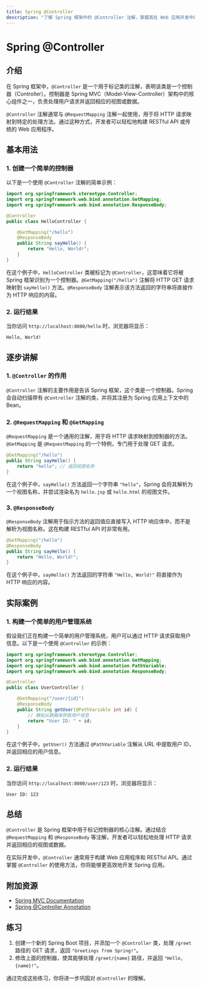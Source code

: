 ```yaml
---
title: Spring @Controller
description: "了解 Spring 框架中的 @Controller 注解，掌握其在 Web 应用开发中的核心作用，并通过实际案例学习如何使用它。"
---
```


# Spring @Controller

## 介绍

在 Spring 框架中，`@Controller` 是一个用于标记类的注解，表明该类是一个控制器（Controller）。控制器是 Spring MVC（Model-View-Controller）架构中的核心组件之一，负责处理用户请求并返回相应的视图或数据。

`@Controller` 注解通常与 `@RequestMapping` 注解一起使用，用于将 HTTP 请求映射到特定的处理方法。通过这种方式，开发者可以轻松地构建 RESTful API 或传统的 Web 应用程序。

## 基本用法

### 1. 创建一个简单的控制器

以下是一个使用 `@Controller` 注解的简单示例：

```java
import org.springframework.stereotype.Controller;
import org.springframework.web.bind.annotation.GetMapping;
import org.springframework.web.bind.annotation.ResponseBody;

@Controller
public class HelloController {

    @GetMapping("/hello")
    @ResponseBody
    public String sayHello() {
        return "Hello, World!";
    }
}
```

在这个例子中，`HelloController` 类被标记为 `@Controller`，这意味着它将被 Spring 框架识别为一个控制器。`@GetMapping("/hello")` 注解将 HTTP GET 请求映射到 `sayHello()` 方法。`@ResponseBody` 注解表示该方法返回的字符串将直接作为 HTTP 响应的内容。

### 2. 运行结果

当你访问 `http://localhost:8080/hello` 时，浏览器将显示：

```
Hello, World!
```

## 逐步讲解

### 1. `@Controller` 的作用

`@Controller` 注解的主要作用是告诉 Spring 框架，这个类是一个控制器。Spring 会自动扫描带有 `@Controller` 注解的类，并将其注册为 Spring 应用上下文中的 Bean。

### 2. `@RequestMapping` 和 `@GetMapping`

`@RequestMapping` 是一个通用的注解，用于将 HTTP 请求映射到控制器的方法。`@GetMapping` 是 `@RequestMapping` 的一个特例，专门用于处理 GET 请求。

```java
@GetMapping("/hello")
public String sayHello() {
    return "hello"; // 返回视图名称
}
```

在这个例子中，`sayHello()` 方法返回一个字符串 `"hello"`，Spring 会将其解析为一个视图名称，并尝试渲染名为 `hello.jsp` 或 `hello.html` 的视图文件。

### 3. `@ResponseBody`

`@ResponseBody` 注解用于指示方法的返回值应直接写入 HTTP 响应体中，而不是解析为视图名称。这在构建 RESTful API 时非常有用。

```java
@GetMapping("/hello")
@ResponseBody
public String sayHello() {
    return "Hello, World!";
}
```

在这个例子中，`sayHello()` 方法返回的字符串 `"Hello, World!"` 将直接作为 HTTP 响应的内容。

## 实际案例

### 1. 构建一个简单的用户管理系统

假设我们正在构建一个简单的用户管理系统，用户可以通过 HTTP 请求获取用户信息。以下是一个使用 `@Controller` 的示例：

```java
import org.springframework.stereotype.Controller;
import org.springframework.web.bind.annotation.GetMapping;
import org.springframework.web.bind.annotation.PathVariable;
import org.springframework.web.bind.annotation.ResponseBody;

@Controller
public class UserController {

    @GetMapping("/user/{id}")
    @ResponseBody
    public String getUser(@PathVariable int id) {
        // 模拟从数据库获取用户信息
        return "User ID: " + id;
    }
}
```

在这个例子中，`getUser()` 方法通过 `@PathVariable` 注解从 URL 中提取用户 ID，并返回相应的用户信息。

### 2. 运行结果

当你访问 `http://localhost:8080/user/123` 时，浏览器将显示：

```
User ID: 123
```

## 总结

`@Controller` 是 Spring 框架中用于标记控制器的核心注解。通过结合 `@RequestMapping` 和 `@ResponseBody` 等注解，开发者可以轻松地处理 HTTP 请求并返回相应的视图或数据。

在实际开发中，`@Controller` 通常用于构建 Web 应用程序和 RESTful API。通过掌握 `@Controller` 的使用方法，你将能够更高效地开发 Spring 应用。

## 附加资源

- [Spring MVC Documentation](https://docs.spring.io/spring-framework/docs/current/reference/html/web.html)
- [Spring @Controller Annotation](https://www.baeldung.com/spring-controller-vs-restcontroller)

## 练习

1. 创建一个新的 Spring Boot 项目，并添加一个 `@Controller` 类，处理 `/greet` 路径的 GET 请求，返回 `"Greetings from Spring!"`。
2. 修改上面的控制器，使其能够处理 `/greet/{name}` 路径，并返回 `"Hello, {name}!"`。

通过完成这些练习，你将进一步巩固对 `@Controller` 的理解。